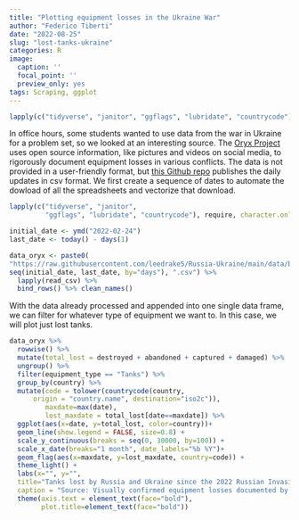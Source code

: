 ```yaml
---
title: "Plotting equipment losses in the Ukraine War"
author: "Federico Tiberti"
date: "2022-08-25"
slug: "lost-tanks-ukraine"
categories: R
image:
  caption: ''
  focal_point: ''
  preview_only: yes
tags: Scraping, ggplot
---
```


```r
lapply(c("tidyverse", "janitor", "ggflags", "lubridate", "countrycode"), require, character.only=T)
```

In office hours, some students wanted to use data from the war in Ukraine for a problem set, so we looked at an interesting source. The [Oryx Project](https://www.oryxspioenkop.com/) uses open source information, like pictures and videos on social media, to rigorously document equipment losses in various conflicts. The data is not provided in a user-friendly format, but [this Github repo](https://github.com/leedrake5/Russia-Ukraine/tree/main/data/byType) publishes the daily updates in csv format. We first create a sequence of dates to automate the dowload of all the spreadsheets and vectorize that download.

```r
lapply(c("tidyverse", "janitor",
         "ggflags", "lubridate", "countrycode"), require, character.only=T)

initial_date <- ymd("2022-02-24")
last_date <- today() - days(1)

data_oryx <- paste0(
"https://raw.githubusercontent.com/leedrake5/Russia-Ukraine/main/data/byType/", 
seq(initial_date, last_date, by="days"), ".csv") %>% 
  lapply(read_csv) %>% 
  bind_rows() %>% clean_names()
```

With the data already processed and appended into one single data frame, we can filter for whatever type of equipment we want to. In this case, we will plot just lost tanks.

```r
data_oryx %>% 
  rowwise() %>% 
  mutate(total_lost = destroyed + abandoned + captured + damaged) %>% 
  ungroup() %>% 
  filter(equipment_type == "Tanks") %>% 
  group_by(country) %>% 
  mutate(code = tolower(countrycode(country, 
      origin = "country.name", destination="iso2c")), 
         maxdate=max(date), 
         lost_maxdate = total_lost[date==maxdate]) %>% 
  ggplot(aes(x=date, y=total_lost, color=country))+
  geom_line(show.legend = FALSE, size=0.8) +
  scale_y_continuous(breaks = seq(0, 30000, by=100)) +
  scale_x_date(breaks="1 month", date_labels="%b %Y")+
  geom_flag(aes(x=maxdate, y=lost_maxdate, country=code)) +
  theme_light() +
  labs(x="", y="", 
  title="Tanks lost by Russia and Ukraine since the 2022 Russian Invasion", 
  caption = "Source: Visually confirmed equipment losses documented by Oryx Project") +
  theme(axis.text = element_text(face="bold"), 
        plot.title=element_text(face="bold"))
```


